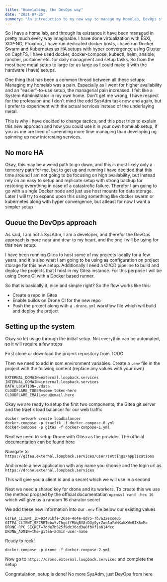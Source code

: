 ```yaml
---
title: "Homelabing, the DevOps way"
date: "2021-07-25"
summery: "An introduction to my new way to manage my homelab, DevOps style!"
---
```


So I have a home lab, and through its existance it have been managed in pretty much every way imaginable. I have done virtualization with ESXi, XCP-NG, Proxmox, I have run dedicated docker hosts, i have run Docker Swarm and Kubernetes as HA setups with hyper convergence using Gluster on CephFS. I have used docker, docker-compose, kubectl, helm, ansible, rancher, portainer etc. for daily managment and setup tasks. So from the most bare metal setup to large (or as large as I could make it with the hardware I have) setups.

One thing that has been a common thread between all these setups: Managing my homelab was a pain. Especially as I went for higher availability and an "easier"-to-use setup, the managerial pain increased. I felt like a System Administrator in my own home. Don't get me wrong, I have respect for the profession and I don't mind the odd SysAdm task now and again, but I prefer to experiment with the actual services instead of the underlaying metal.

This is why I have decided to change tactics, and this post tries to explain this new approach and how you could use it in your own homelab setup, if you as me are tired of speending more time managing than developing og spinning up new interesting services.

## No more HA

Okay, this may be a weird path to go down, and this is most likely only a temorary path for me, but to get up and running I have decided that this time around I am not going to be focusing on high availability, but instead rely on an easy to setup and replicate setup with strong backup for restoring everything in case of a catastrofic failure. Therefor I am going to go with a single Docker node and just use host mounts for data storage. Later I will try to expand upon this using something like docker swarm or kubernetes along with hyper convergence, but atleast for now I want a simpler setup

## Queue the DevOps approach

As said, I am not a SysAdm, I am a developer, and therefor the DevOps approach is more near and dear to my heart, and the one I will be using for this new setup.

I have been running Gitea to host some of my projects locally for a few years, and it is also what I am going to be using as configuration on project storage for this new setup. Additionally I need a CI/CD pipeline to build and deploy the projects that I host in my Gitea instance. For this perpose I will be using Drone CI with a Docker based runner.

So that is basically it, nice and simple right? So the flow works like this:

* Create a repo in Gitea
* Enable builds on Drone CI for the new repo
* Push the project along with a `.drone.yml` workflow file which will build and deploy the project

## Setting up the system

Okay so let us go through the initial setup. Not everythin can be automated, so it will require a few steps

First clone or download the project repository from TODO

Then we need to add in som environment variables. Create a `.env` file in the project with the follwing content (replace any values with your own)

```
EXTERNAL_DOMAIN=external.loopback.services
INTERNAL_DOMAIN=internal.loopback.services
DATA_LOCATION=./data
CLOUDFLARE_TOKEN=some-token-here
CLOUDFLARE_EMAIL=you@email.here
```

Okay we are ready to setup the first two components, the Gitea git server and the traefik load balancer for our web traffic

```
docker network create loadbalancer
docker-compose -p traefik -f docker-compose-0.yml
docker-compose -p gitea -f docker-compose-1.yml
```

Next we need to setup Drone with Gitea as the provider. The official documentation can be found [here](https://docs.drone.io/server/provider/gitea/)

Navigate to `https://gitea.external.loopback.services/user/settings/applications`

And create a new application with any name you choose and the login url as `https://drone.external.loopback.services`

This will give you a client id and a secret which we will use in a second

Next we need a shared key for drone and its workers. To create this we use the method propsed by the official documentation
`openssl rand -hex 16` which will give us a random 16 charator secret

We add these new information into our `.env` file below our existing values

```
GITEA_CLIENT_ID=92491bfe-26ae-464e-8d75-7b7632ecce05
GITEA_CLIENT_SECRET=bx5vThgdfYRNqBV8rDGySyrZxeAuYaMXakXWm0IX6mM=
DRONE_RPC_SECRET=7dde7b625f9dc30cd3a8fb8f1a614dcc
DRONE_ADMIN=the-gitea-admin-user-name

```

Ready to rock!

```
docker-compose -p drone -f docker-compose-2.yml
```

Now go to `https://drone.external.loopback.services` and complete the setup

Congratulation, setup is done! No more SysAdm, just DevOps from here
